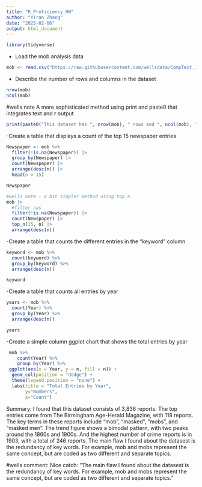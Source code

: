 ```yaml
---
title: "R_Proficiency_HW"
author: "Yiran Zhang"
date: "2025-02-06"
output: html_document
---
```


```r
library(tidyverse)
```

-   Load the mob analysis data

```r
mob <- read.csv("https://raw.githubusercontent.com/wellsdata/CompText_Jour/main/data/mob_analysis_data.csv")
```

-   Describe the number of rows and columns in the dataset

```r
nrow(mob)
ncol(mob)
```

#wells note
A more sophisticated method using print and paste0 that integrates text and r output

```r
print(paste0("This dataset has ", nrow(mob), " rows and ", ncol(mob), " columns."))

```

-Create a table that displays a count of the top 15 newspaper entries

```r

Newspaper <- mob %>%
  filter(!is.na(Newspaper)) |>
  group_by(Newspaper) |>
  count(Newspaper) |>
  arrange(desc(n)) |>
  head(n = 15)

Newspaper

#wells note - a bit simpler method using top_n
mob |> 
  #filter nas
  filter(!is.na(Newspaper)) |> 
  count(Newspaper) |>
  top_n(15, n) |> 
  arrange(desc(n))

```

-Create a table that counts the different entries in the "keyword" column

```r
keyword <- mob %>%
  count(keyword) %>%
  group_by(keyword) %>%
  arrange(desc(n))

keyword

```

-Create a table that counts all entries by year

```r
years <- mob %>%
  count(Year) %>%
  group_by(Year) %>%
  arrange(desc(n))

years
```

-Create a simple column ggplot chart that shows the total entries by year

```r
 mob %>%
    count(Year) %>%
    group_by(Year) %>%
 ggplot(aes(x = Year, y = n, fill = n)) +
  geom_col(position = "dodge") +
  theme(legend.position = "none") +
  labs(title = "Total Entries by Year",
       y="Numbers",
       x="Count")
```

Summary: I found that this dataset consists of 3,836 reports. The top entries come from The Birmingham Age-Herald Magazine, with 118 reports. The key terms in these reports include "mob", "masked", "mobs", and "masked men". The trend figure shows a bimodal pattern, with two peaks around the 1860s and 1900s. And the highest number of crime reports is in 1903, with a total of 246 reports. The main flaw I found about the datasest is the redundancy of key words. For example, mob and mobs represent the same concept, but are coded as two different and separate topics.

#wells comment: Nice catch: "The main flaw I found about the datasest is the redundancy of key words. For example, mob and mobs represent the same concept, but are coded as two different and separate topics."
